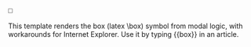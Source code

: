 <font face="Lucida Sans Unicode">□</font><noinclude>

This template renders the box (latex \box) symbol from modal logic, with workarounds for Internet Explorer. Use it by typing <nowiki>{{box}}</nowiki> in an article.

</noinclude>